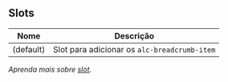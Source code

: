 
## Slots

| Nome | Descrição |
| ---- | --------- |
| (default) | Slot para adicionar os `alc-breadcrumb-item` |

*Aprenda mais sobre <a href="/alcance/docs/components/introducao#slot" class="alc-link">slot</a>.*
